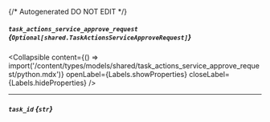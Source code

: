 {/* Autogenerated DO NOT EDIT  */}

##### `task_actions_service_approve_request` *{`Optional[shared.TaskActionsServiceApproveRequest]`}*

<Collapsible content={() => import('/content/types/models/shared/task_actions_service_approve_request/python.mdx')} openLabel={Labels.showProperties} closeLabel={Labels.hideProperties} />


---
##### `task_id` *{`str`}*


